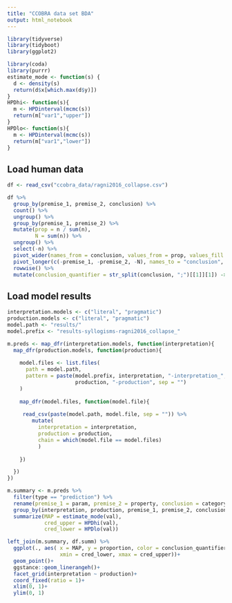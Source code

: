 ```yaml
---
title: "CCOBRA data set BDA"
output: html_notebook
---
```


```r
library(tidyverse)
library(tidyboot)
library(ggplot2)

library(coda)
library(purrr)
estimate_mode <- function(s) {
  d <- density(s)
  return(d$x[which.max(d$y)])
}
HPDhi<- function(s){
  m <- HPDinterval(mcmc(s))
  return(m["var1","upper"])
}
HPDlo<- function(s){
  m <- HPDinterval(mcmc(s))
  return(m["var1","lower"])
}
```

## Load human data

```r
df <- read_csv("ccobra_data/ragni2016_collapse.csv")

df %>%
  group_by(premise_1, premise_2, conclusion) %>%
  count() %>% 
  ungroup() %>%
  group_by(premise_1, premise_2) %>%
  mutate(prop = n / sum(n),
         N = sum(n)) %>%
  ungroup() %>%
  select(-n) %>%
  pivot_wider(names_from = conclusion, values_from = prop, values_fill = 0) %>%
  pivot_longer(c(-premise_1, -premise_2, -N), names_to = "conclusion", values_to = "proportion") %>%
  rowwise() %>%
  mutate(conclusion_quantifier = str_split(conclusion, ";")[[1]][1]) -> df.summ
```

## Load model results

```r
interpretation.models <- c("literal", "pragmatic")
production.models <- c("literal", "pragmatic")
model.path <- "results/"
model.prefix <- "results-syllogisms-ragni2016_collapse_"

m.preds <- map_dfr(interpretation.models, function(interpretation){
  map_dfr(production.models, function(production){
    
    model.files <- list.files(
      path = model.path,
      pattern = paste(model.prefix, interpretation, "-interpretation_", 
                      production, "-production", sep = "")
    )
    
    map_dfr(model.files, function(model.file){
     
     read_csv(paste(model.path, model.file, sep = "")) %>%
        mutate(
          interpretation = interpretation,
          production = production,
          chain = which(model.file == model.files) 
          )
      
    })

  })
})
```


```r
m.summary <- m.preds %>%
  filter(type == "prediction") %>%
  rename(premise_1 = param, premise_2 = property, conclusion = category) %>%
  group_by(interpretation, production, premise_1, premise_2, conclusion) %>%
  summarize(MAP = estimate_mode(val),
            cred_upper = HPDhi(val),
            cred_lower = HPDlo(val))
```

```r
left_join(m.summary, df.summ) %>%
  ggplot(., aes( x = MAP, y = proportion, color = conclusion_quantifier,
                 xmin = cred_lower, xmax = cred_upper))+
  geom_point()+
  ggstance::geom_linerangeh()+
  facet_grid(interpretation ~ production)+
  coord_fixed(ratio = 1)+
  xlim(0, 1)+
  ylim(0, 1)
```



